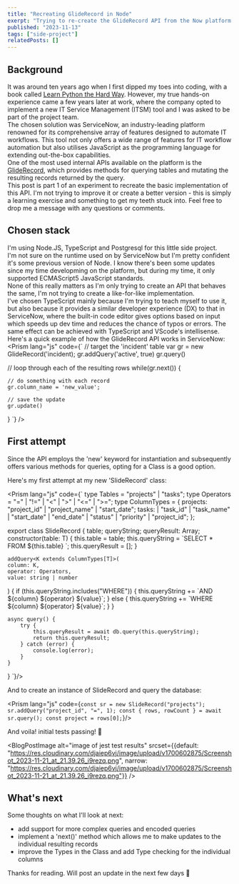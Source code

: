 ```yaml
---
title: "Recreating GlideRecord in Node"
exerpt: "Trying to re-create the GlideRecord API from the Now platform using Node.JS and TypeScript."
published: "2023-11-13"
tags: ["side-project"]
relatedPosts: []
---
```



## Background

It was around ten years ago when I first dipped my toes into coding, with a book called [Learn Python the Hard Way](https://learncodethehardway.org/). However, my true hands-on experience came a few years later at work, where the company opted to implement a new IT Service Management (ITSM) tool and I was asked to be part of the project team. 
<br />
The chosen solution was ServiceNow, an industry-leading platform renowned for its comprehensive array of features designed to automate IT workflows. This tool not only offers a wide range of features for IT workflow automation but also utilises JavaScript as the programming language for extending out-the-box capabilities.
<br/>
One of the most used internal APIs available on the platform is the [GlideRecord](https://developer.servicenow.com/dev.do#!/reference/api/vancouver/server_legacy/c_GlideRecordAPI), which provides methods for querying tables and mutating the resulting records returned by the query.
<br/>
This post is part 1 of an experiment to recreate the basic implementation of this API. I'm not trying to improve it or create a better version - this is simply a learning exercise and something to get my teeth stuck into. Feel free to drop me a message with any questions or comments.
<br/>

## Chosen stack

I'm using Node.JS, TypeScript and Postgresql for this little side project.<br/>
I'm not sure on the runtime used on by ServiceNow but I'm pretty confident it's some previous version of Node. I know there's been some updates since my time developming on the platform, but during my time, it only supported ECMAScript5 JavaScript standards. 
<br/>
None of this really matters as I'm only trying to create an API that behaves the same, I'm not trying to create a like-for-like implementation.
<br/>
I've chosen TypeScript mainly because I'm trying to teach myself to use it, but also because it provides a similar developer experience (DX) to that in ServiceNow, where the built-in code editor gives options based on input which speeds up dev time and reduces the chance of typos or errors. The same effect can be achieved with TypeScript and VScode's intellisense. 
<br/>
Here's a quick example of how the GlideRecord API works in ServiceNow:
<br/>
<Prism lang="js" code={`
// target the 'incident' table
var gr = new GlideRecord('incident);
gr.addQuery('active', true)
gr.query()

// loop through each of the resulting rows
while(gr.next()) {

    // do something with each record
    gr.column_name = 'new_value';

    // save the update
    gr.update()
}
`} />

## First attempt

Since the API employs the 'new' keyword for instantiation and subsequently offers various methods for queries, opting for a Class is a good option.

Here's my first attempt at my new 'SlideRecord' class:

<Prism lang="js" code={`
type Tables = "projects" | "tasks";
type Operators = "=" | "!=" | "<" | ">" | "<=" | ">=";
type ColumnTypes = {
    projects: "project_id" | "project_name" | "start_date";
    tasks:
        | "task_id"
        | "task_name"
        | "start_date"
        | "end_date"
        | "status"
        | "priority"
        | "project_id";
};

export class SlideRecord<T extends Tables> {
    table;
    queryString;
    queryResult: Array<any>;
    constructor(table: T) {
        this.table = table;
        this.queryString = \`SELECT * FROM \${this.table} \`;
        this.queryResult = [];
    }

    addQuery<K extends ColumnTypes[T]>(
    column: K,
    operator: Operators,
    value: string | number
) {
    if (this.queryString.includes("WHERE")) {
        this.queryString += \`AND \${column} \${operator} \${value}\`;
    } else {
        this.queryString += \`WHERE \${column} \${operator} \${value}\`;
    }
}

    async query() {
        try {
            this.queryResult = await db.query(this.queryString);
            return this.queryResult;
        } catch (error) {
            console.log(error);
        }
    }
}
`}/>

And to create an instance of SlideRecord and query the database:

<Prism lang="js" code={`
const sr = new SlideRecord("projects");
sr.addQuery("project_id", "=", 1);
const { rows, rowCount } = await sr.query();
const project = rows[0];
`}/>

And voila! initial tests passing! 🥳

<BlogPostImage alt="image of jest test results" srcset={{default: "https://res.cloudinary.com/djaiep6vj/image/upload/v1700602875/Screenshot_2023-11-21_at_21.39.26_i9rezq.png", narrow: "https://res.cloudinary.com/djaiep6vj/image/upload/v1700602875/Screenshot_2023-11-21_at_21.39.26_i9rezq.png"}} />

## What's next

Some thoughts on what I'll look at next:

- add support for more complex queries and encoded queries
- implement a 'next()' method which allows me to make updates to the individual resulting records
- improve the Types in the Class and add Type checking for the individual columns


Thanks for reading. Will post an update in the next few days 👻